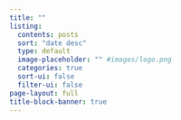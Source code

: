 ```yaml
---
title: ""
listing:
  contents: posts
  sort: "date desc"
  type: default
  image-placeholder: "" #images/logo.png
  categories: true
  sort-ui: false
  filter-ui: false
page-layout: full
title-block-banner: true
---
```

